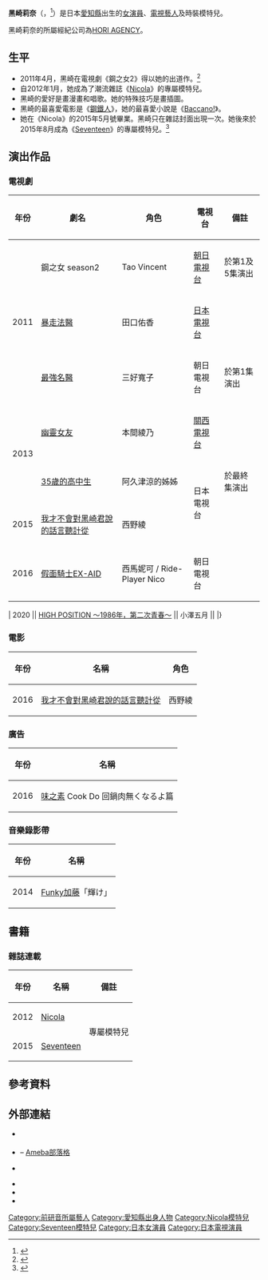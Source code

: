{{Infobox person
| name = 黑崎莉奈
| native_name = 黒崎 レイナ
| native_name_lang = ja
| birth_date = {{birth date and age|1998|11|11|df=yes}}
| birth_place = {{JPN}}[[愛知縣|愛知縣]]
| nationality = {{JPN}}
| occupation = {{hlist|女演員|模特兒}}
| years_active = 2011年至今
| agent = {{link-ja|HORI AGENCY|ホリ・エージェンシー|HORI AGENCY}}
| height = {{height|m=1.61}}
| website = {{official website|http://www.horiagency.co.jp/talent/kurosaki/index.html}}
}}
'''黑崎莉奈'''（{{lang-ja|黒崎 レイナ}}，{{bd|1998年|11月11日|catIdx=Kurosaki Reina}}<ref>{{cite web|url=http://www.ken-on.co.jp/next/kurosaki|title=黒崎 レイナ|language=ja|publisher=[[研音|研音]]|accessdate=2017年3月28日|deadurl=yes|archiveurl=https://web.archive.org/web/20170113070744/http://www.ken-on.co.jp/next/kurosaki|archivedate=2017年1月13日}}</ref>）是日本[[愛知縣|愛知縣]]出生的[[女演員|女演員]]、[[日本電視藝人|電視藝人]]及時裝模特兒。

黑崎莉奈的所屬經紀公司為[[HORI_AGENCY|HORI AGENCY]]。

==生平==
*2011年4月，黑崎在電視劇《鋼之女2》得以她的出道作。<ref>{{cite web|archiveurl=https://web.archive.org/web/20120202202355/http://www.oricon.co.jp/news/deview/86775/|title=12歳の美少女・黒崎レイナが『ハガネの女 season2』で女優デビュー(Web De-View)|publisher=[[Oricon|Oricon]]|date=2011年4月18日|url=http://www.oricon.co.jp/news/deview/86775/|archivedate=2012年2月2日|language=ja|accessdate=2017年3月28日|deadurl=yes}}</ref>
*自2012年1月，她成為了潮流雜誌《[[Nicola|Nicola]]》的專屬模特兒。
*黑崎的愛好是畫漫畫和唱歌。她的特殊技巧是畫插圖。
*黑崎的最喜愛電影是《[[鋼鐵人_(電影)|鋼鐵人]]》，她的最喜愛小說是《[[Baccano!|Baccano!]]》。
*她在《Nicola》的2015年5月號畢業。黑崎只在雜誌封面出現一次。她後來於2015年8月成為《[[Seventeen_(日本雜誌)|Seventeen]]》的專屬模特兒。<ref>{{cite web|last1=Kurosaki|first1=Reina|date=2015年7月31日|url=http://ameblo.jp/reina-mania-1111/day-20150731.html|title=いよいよ明日♡|work=黑崎莉奈官方部落格|language=ja|publisher=[[Ameba部落格|Ameba部落格]]|accessdate=2017年3月28日|deadurl=yes|archiveurl=https://web.archive.org/web/20160208034607/http://ameblo.jp/reina-mania-1111/day-20150731.html|archivedate=2016年2月8日}}</ref>

==演出作品==
===電視劇===
{|class="wikitable"
|-
! 年份
! 劇名
! 角色
! 電視台
! 備註
|-
|rowspan="3"| 2011 || 鋼之女 season2 || Tao Vincent || [[朝日電視台|朝日電視台]] || 於第1及5集演出
|-
|[[暴走法醫|暴走法醫]] || 田口佑香 || [[日本電視台|日本電視台]] ||rowspan="3"| 於第1集演出
|-
|[[最強名醫|最強名醫]] || 三好寬子 || 朝日電視台
|-
|rowspan="2"| 2013 || [[幽靈女友|幽靈女友]] || 本間綾乃 || [[關西電視台|關西電視台]]
|-
|[[35歲的高中生|35歲的高中生]] || 阿久津涼的姊姊 ||rowspan="2"| 日本電視台 || 於最終集演出
|-
| 2015 || [[我才不會對黑崎君說的話言聽計從#電視劇|我才不會對黑崎君說的話言聽計從]] || 西野綾 ||
|-
| 2016 || [[假面騎士EX-AID|假面騎士EX-AID]] || 西馬妮可 / Ride-Player Nico || 朝日電視台 ||
|}
| 2020 || [[HIGH_POSITION_～1986年，第二次青春～|HIGH POSITION ～1986年，第二次青春～]] || 小澤五月  || |}

===電影===
{|class="wikitable"
|-
! 年份
! 名稱
! 角色
|-
| 2016 || [[我才不會對黑崎君說的話言聽計從#電影|我才不會對黑崎君說的話言聽計從]] || 西野綾
|}

===廣告===
{|class="wikitable"
|-
! 年份
! 名稱
|-
| 2016 || [[味之素|味之素]] Cook Do 回鍋肉無くなるよ篇
|}

===音樂錄影帶===
{|class="wikitable"
|-
! 年份
! 名稱
|-
| 2014 || [[Funky加藤|Funky加藤]]「輝け」
|}

==書籍==
===雜誌連載===
{|class="wikitable"
|-
! 年份
! 名稱
! 備註
|-
| 2012 || [[Nicola|Nicola]] ||rowspan="2"| 專屬模特兒
|-
| 2015 || [[Seventeen_(日本雜誌)|Seventeen]]
|}

==參考資料==
{{reflist}}

==外部連結==
*{{official website|http://www.ken-on.co.jp/next/kurosaki|name=研音網站內的個人資料|mobile=http://spn.ken-on.com/next_generation/profile.php?id=3}} {{ja icon}}
*{{official website|http://ameblo.jp/reina-mania-1111/|黑崎莉奈}} – [[Ameba部落格|Ameba部落格]] {{ja icon}}
*{{official website|http://www.nicola.jp/nicomo/reina.html|ニコ㋲'s File 黒崎レイナ}} {{ja icon}}
*{{Instagram|reinakurosaki_official}}
*{{Twitter|reina_official1}}
*{{YouTube|channel=UCVI9flqftknXnQHSiUSCuVw}}

{{DEFAULTSORT:Kurosaki, Reina}}
[[Category:前研音所屬藝人|Category:前研音所屬藝人]]
[[Category:愛知縣出身人物|Category:愛知縣出身人物]]
[[Category:Nicola模特兒|Category:Nicola模特兒]]
[[Category:Seventeen模特兒|Category:Seventeen模特兒]]
[[Category:日本女演員|Category:日本女演員]]
[[Category:日本電視演員|Category:日本電視演員]]